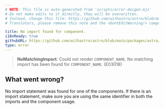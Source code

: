```yaml
---
# NOTE: This file is auto-generated from 'scripts/error-docgen.mjs'
# Do not make edits to it directly, they will be overwritten.
# Instead, change this file: https://github.com/withastro/astro/blob/main/packages/astro/src/core/errors/errors-data.ts
# Translators, please remove this note and the <DontEditWarning/> component.

title: No import found for component.
i18nReady: true
githubURL: https://github.com/withastro/astro/blob/main/packages/astro/src/core/errors/errors-data.ts
type: error
---
```


<DontEditWarning />


> **NoMatchingImport**: Could not render `COMPONENT_NAME`. No matching import has been found for `COMPONENT_NAME`. (E03018)

## What went wrong?
No import statement was found for one of the components. If there is an import statement, make sure you are using the same identifier in both the imports and the component usage.



